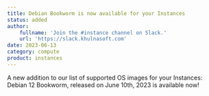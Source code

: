 ```yaml
---
title: Debian Bookworm is now available for your Instances
status: added
author:
    fullname: 'Join the #instance channel on Slack.'
    url: 'https://slack.khulnasoft.com'
date: 2023-06-13
category: compute
product: instances
---
```


A new addition to our list of supported OS images for your Instances: Debian 12 Bookworm, released on June 10th, 2023 is available now!

